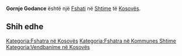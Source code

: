 {{Fshat në Kosovës
 | Emri                = Gornje Godance
 | EmriAlt                = Godan i Eperm,Godan i Epërm,Godanc i Eperm,Godanc i Epërm,Godanci i Eperm,Godanci i Epërm,Godonc i Eperm,Godonc i Epërm,Godonci i Eperm,Godonci i Epërm,Gorne Godance,Gornje Godance,Горње Годанце
 | Emri (Rasa dhanore) = 
 | Figura              = 
 | Shteti              = Kosovës
 | Komuna              = Shtime
 | Kodi postar         = 
 | Sipërfaqja          = 

 | Popullsia           = 

 | Regj. i popullsisë  = 
 | Dend. e popullsisë  = 
 | Faqja zyrtare       = 
 <!--- Koordinatat ----> 
 | Gjerësia            = 42.46778
 | Gjatësia            = 21.03639
 | Lartësia            = 
}}
'''Gornje Godance''' është një [[Fshati]] në [[Shtime]] të [[Kosovës]].

<!-- == Gjeografia == -->
<!-- == Historia == -->
<!-- == Demografia == -->
== Shih edhe ==
{{Komuna Shtime}}
{{Kosovo-Administrata-Cung}}

[[Kategoria:Fshatra në Kosovës]]
[[Kategoria:Fshatra në Kommunes Shtime]]
[[Kategoria:Vendbanime në Kosovës]]